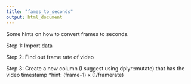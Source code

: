 ```yaml
---
title: "fames_to_seconds"
output: html_document
---
```

Some hints on how to convert frames to seconds.

Step 1: Import data 

Step 2: Find out frame rate of video

Step 3: Create a new column (I suggest using dplyr::mutate) that has the video timestamp
*hint: (frame-1) x (1/framerate)